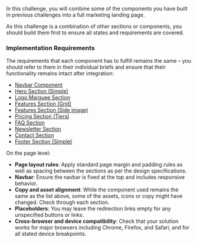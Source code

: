In this challenge, you will combine some of the components you have built in previous challenges into a full marketing landing page.

As this challenge is a combination of other sections or components, you should build them first to ensure all states and requirements are covered.

### Implementation Requirements

The requirements that each component has to fulfill remains the same – you should refer to them in their individual briefs and ensure that their functionality remains intact after integration:

- [Navbar Component](/projects/challenges/navbar-component)
- [Hero Section (Simple)](/projects/challenges/hero-section-simple)
- [Logo Marquee Section](/projects/challenges/logo-marquee-section)
- [Features Section (Grid)](/projects/challenges/features-section-grid)
- [Features Section (Side image)](/projects/challenges/features-section-side-image)
- [Pricing Section (Tiers)](/projects/challenges/pricing-section-tiers)
- [FAQ Section](/projects/challenges/faq-section)
- [Newsletter Section](/projects/challenges/newsletter-section)
- [Contact Section](/projects/challenges/contact-section)
- [Footer Section (Simple)](/projects/challenges/footer-section-simple)

On the page level:

- **Page layout rules**: Apply standard page margin and padding rules as well as spacing between the sections as per the design specifications.
- **Navbar**: Ensure the navbar is fixed at the top and includes responsive behavior.
- **Copy and asset alignment**: While the component used remains the same as the list above, some of the assets, icons or copy might have changed. Check through each section.
- **Placeholders**: You may leave the redirection links empty for any unspecified buttons or links.
- **Cross-browser and device compatibility**: Check that your solution works for major browsers including Chrome, Firefox, and Safari, and for all stated device breakpoints.
